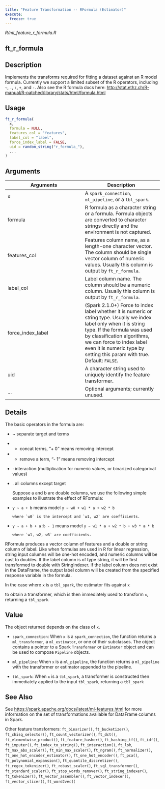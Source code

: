 ```yaml
---
title: "Feature Transformation -- RFormula (Estimator)"
execute:
  freeze: true
---
```


*R/ml_feature_r_formula.R*

## ft_r_formula

## Description
Implements the transforms required for fitting a dataset against an R model   formula. Currently we support a limited subset of the R operators,   including `~`, `.`, `:`, `+`, and `-`. Also see the R formula docs here:   [http://stat.ethz.ch/R-manual/R-patched/library/stats/html/formula.html](http://stat.ethz.ch/R-manual/R-patched/library/stats/html/formula.html)


## Usage
```r
ft_r_formula( 
  x, 
  formula = NULL, 
  features_col = "features", 
  label_col = "label", 
  force_index_label = FALSE, 
  uid = random_string("r_formula_"), 
  ... 
) 
```

## Arguments
|Arguments|Description|
|---|---|
| x | A `spark_connection`, `ml_pipeline`, or a `tbl_spark`. |
| formula | R formula as a character string or a formula. Formula objects are converted to character strings directly and the environment is not captured. |
| features_col | Features column name, as a length-one character vector. The column should be single vector column of numeric values. Usually this column is output by `ft_r_formula`. |
| label_col | Label column name. The column should be a numeric column. Usually this column is output by `ft_r_formula`. |
| force_index_label | (Spark 2.1.0+) Force to index label whether it is numeric or string type. Usually we index label only when it is string type. If the formula was used by classification algorithms, we can force to index label even it is numeric type by setting this param with true. Default: `FALSE`. |
| uid | A character string used to uniquely identify the feature transformer. |
| ... | Optional arguments; currently unused. |

## Details

The basic operators in the formula are: 

  

    

- ~ separate target and terms     

- + concat terms, "+ 0" means removing intercept     

- - remove a term, "- 1" means removing intercept     

- : interaction (multiplication for numeric values, or binarized categorical values)     

- . all columns except target   

  Suppose a and b are double columns, we use the following simple examples to illustrate the   effect of RFormula: 

  

    

- `y ~ a + b` means model `y ~ w0 + w1 * a + w2 * b`

      where `w0` is the intercept and `w1, w2` are coefficients.     

- `y ~ a + b + a:b - 1` means model `y ~ w1 * a + w2 * b + w3 * a * b`

      where `w1, w2, w3` are coefficients.   

 RFormula produces a vector column of features and a double or string column  of label. Like when formulas are used in R for linear regression, string  input columns will be one-hot encoded, and numeric columns will be cast to  doubles. If the label column is of type string, it will be first transformed  to double with StringIndexer. If the label column does not exist in the  DataFrame, the output label column will be created from the specified  response variable in the formula. 

In the case where `x` is a `tbl_spark`, the estimator fits against `x`

  to obtain a transformer, which is then immediately used to transform `x`, returning a `tbl_spark`. 


## Value

The object returned depends on the class of `x`. 

  

- `spark_connection`: When `x` is a `spark_connection`, the function returns a `ml_transformer`,   a `ml_estimator`, or one of their subclasses. The object contains a pointer to   a Spark `Transformer` or `Estimator` object and can be used to compose   `Pipeline` objects. 

  

- `ml_pipeline`: When `x` is a `ml_pipeline`, the function returns a `ml_pipeline` with   the transformer or estimator appended to the pipeline. 

  

- `tbl_spark`: When `x` is a `tbl_spark`, a transformer is constructed then   immediately applied to the input `tbl_spark`, returning a `tbl_spark`



## See Also

See [https://spark.apache.org/docs/latest/ml-features.html](https://spark.apache.org/docs/latest/ml-features.html) for   more information on the set of transformations available for DataFrame   columns in Spark. 

Other feature transformers:  `ft_binarizer()`, `ft_bucketizer()`, `ft_chisq_selector()`, `ft_count_vectorizer()`, `ft_dct()`, `ft_elementwise_product()`, `ft_feature_hasher()`, `ft_hashing_tf()`, `ft_idf()`, `ft_imputer()`, `ft_index_to_string()`, `ft_interaction()`, `ft_lsh`, `ft_max_abs_scaler()`, `ft_min_max_scaler()`, `ft_ngram()`, `ft_normalizer()`, `ft_one_hot_encoder_estimator()`, `ft_one_hot_encoder()`, `ft_pca()`, `ft_polynomial_expansion()`, `ft_quantile_discretizer()`, `ft_regex_tokenizer()`, `ft_robust_scaler()`, `ft_sql_transformer()`, `ft_standard_scaler()`, `ft_stop_words_remover()`, `ft_string_indexer()`, `ft_tokenizer()`, `ft_vector_assembler()`, `ft_vector_indexer()`, `ft_vector_slicer()`, `ft_word2vec()`

